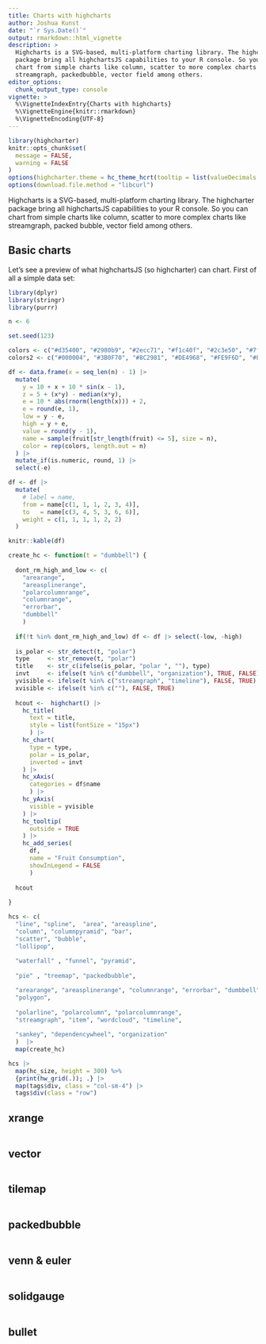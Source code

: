 ```yaml
---
title: Charts with highcharts
author: Joshua Kunst
date: "`r Sys.Date()`"
output: rmarkdown::html_vignette
description: >
  Highcharts is a SVG-based, multi-platform charting library. The highcharter 
  package bring all highchartsJS capabilities to your R console. So you can
  chart from simple charts like column, scatter to more complex charts like
  streamgraph, packedbubble, vector field among others.
editor_options: 
  chunk_output_type: console
vignette: >
  %\VignetteIndexEntry{Charts with highcharts}
  %\VignetteEngine{knitr::rmarkdown}
  %\VignetteEncoding{UTF-8}
---
```


<script>
$(document).ready(function(){ 
  el = $(".page-header > h1")
  icon = "area-chart"
  text = el.text()
  text_new = "<span class=\"fa fa-" + icon  + "\"></span> " + text
  el.html(text_new) 
}) ;
</script>

```r
library(highcharter)
knitr::opts_chunk$set(
  message = FALSE,
  warning = FALSE
)
options(highcharter.theme = hc_theme_hcrt(tooltip = list(valueDecimals = 2)))
options(download.file.method = "libcurl")
```

Highcharts is a SVG-based, multi-platform charting library. The highcharter 
package bring all highchartsJS capabilities to your R console. So you can
chart from simple charts like column, scatter to more complex charts like
streamgraph, packed bubble, vector field among others.

## Basic charts

Let's see a preview of what highchartsJS (so highcharter) can chart. First of
all a simple data set:

```r
library(dplyr)
library(stringr)
library(purrr)

n <- 6

set.seed(123)

colors <- c("#d35400", "#2980b9", "#2ecc71", "#f1c40f", "#2c3e50", "#7f8c8d")
colors2 <- c("#000004", "#3B0F70", "#8C2981", "#DE4968", "#FE9F6D", "#FCFDBF")

df <- data.frame(x = seq_len(n) - 1) |> 
  mutate(
    y = 10 + x + 10 * sin(x - 1),
    z = 5 + (x*y) - median(x*y),
    e = 10 * abs(rnorm(length(x))) + 2,
    e = round(e, 1),
    low = y - e,
    high = y + e,
    value = round(y - 1),
    name = sample(fruit[str_length(fruit) <= 5], size = n),
    color = rep(colors, length.out = n)
  ) |> 
  mutate_if(is.numeric, round, 1) |> 
  select(-e)

df <- df |> 
  mutate(
    # label = name,
    from = name[c(1, 1, 1, 2, 3, 4)],
    to   = name[c(3, 4, 5, 3, 6, 6)],
    weight = c(1, 1, 1, 1, 2, 2)
  )
```

```r
knitr::kable(df)
```


```r
create_hc <- function(t = "dumbbell") {
  
  dont_rm_high_and_low <- c(
    "arearange",
    "areasplinerange",
    "polarcolumnrange",
    "columnrange",
    "errorbar",
    "dumbbell"
    )
  
  if(!t %in% dont_rm_high_and_low) df <- df |> select(-low, -high)
  
  is_polar <- str_detect(t, "polar")
  type     <- str_remove(t, "polar")
  title    <- str_c(ifelse(is_polar, "polar ", ""), type)
  invt     <- ifelse(t %in% c("dumbbell", "organization"), TRUE, FALSE)  
  yvisible <- ifelse(t %in% c("streamgraph", "timeline"), FALSE, TRUE)
  xvisible <- ifelse(t %in% c(""), FALSE, TRUE)
  
  hcout <-  highchart() |>
    hc_title(
      text = title,
      style = list(fontSize = "15px")
      ) |> 
    hc_chart(
      type = type,
      polar = is_polar,
      inverted = invt
    ) |> 
    hc_xAxis(
      categories = df$name
      ) |> 
    hc_yAxis(
      visible = yvisible
    ) |> 
    hc_tooltip(
      outside = TRUE
    ) |> 
    hc_add_series(
      df,
      name = "Fruit Consumption",
      showInLegend = FALSE
      )
  
  hcout
  
}

hcs <- c(
  "line", "spline",  "area", "areaspline",
  "column", "columnpyramid", "bar", 
  "scatter", "bubble",
  "lollipop", 
  
  "waterfall" , "funnel", "pyramid",
  
  "pie" , "treemap", "packedbubble",

  "arearange", "areasplinerange", "columnrange", "errorbar", "dumbbell",
  "polygon", 
  
  "polarline", "polarcolumn", "polarcolumnrange",
  "streamgraph", "item", "wordcloud", "timeline",
  
  "sankey", "dependencywheel", "organization"
  )  |> 
  map(create_hc) 

hcs |> 
  map(hc_size, height = 300) %>% 
  {print(hw_grid(.)); .} |> 
  map(tags$div, class = "col-sm-4") |> 
  tags$div(class = "row")
```


## xrange

```r
```

## vector

```r
```

## tilemap

```r
```

## packedbubble

```r
```

## venn & euler

```r
```

## solidgauge

```r
```


## bullet

```r
```


